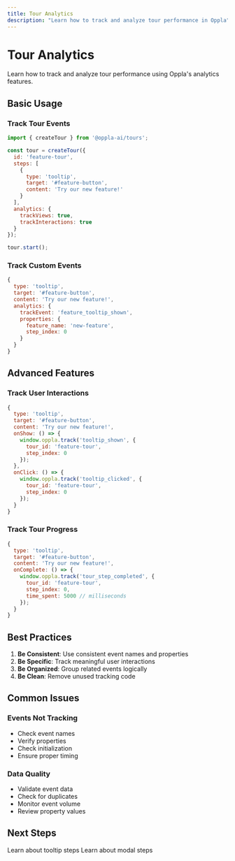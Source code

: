 ```yaml
---
title: Tour Analytics
description: "Learn how to track and analyze tour performance in Oppla"
---
```


# Tour Analytics

Learn how to track and analyze tour performance using Oppla's analytics features.

## Basic Usage

### Track Tour Events

```javascript
import { createTour } from '@oppla-ai/tours';

const tour = createTour({
  id: 'feature-tour',
  steps: [
    {
      type: 'tooltip',
      target: '#feature-button',
      content: 'Try our new feature!'
    }
  ],
  analytics: {
    trackViews: true,
    trackInteractions: true
  }
});

tour.start();
```

### Track Custom Events

```javascript
{
  type: 'tooltip',
  target: '#feature-button',
  content: 'Try our new feature!',
  analytics: {
    trackEvent: 'feature_tooltip_shown',
    properties: {
      feature_name: 'new-feature',
      step_index: 0
    }
  }
}
```

## Advanced Features

### Track User Interactions

```javascript
{
  type: 'tooltip',
  target: '#feature-button',
  content: 'Try our new feature!',
  onShow: () => {
    window.oppla.track('tooltip_shown', {
      tour_id: 'feature-tour',
      step_index: 0
    });
  },
  onClick: () => {
    window.oppla.track('tooltip_clicked', {
      tour_id: 'feature-tour',
      step_index: 0
    });
  }
}
```

### Track Tour Progress

```javascript
{
  type: 'tooltip',
  target: '#feature-button',
  content: 'Try our new feature!',
  onComplete: () => {
    window.oppla.track('tour_step_completed', {
      tour_id: 'feature-tour',
      step_index: 0,
      time_spent: 5000 // milliseconds
    });
  }
}
```

## Best Practices

1. **Be Consistent**: Use consistent event names and properties
2. **Be Specific**: Track meaningful user interactions
3. **Be Organized**: Group related events logically
4. **Be Clean**: Remove unused tracking code

## Common Issues

### Events Not Tracking

- Check event names
- Verify properties
- Check initialization
- Ensure proper timing

### Data Quality

- Validate event data
- Check for duplicates
- Monitor event volume
- Review property values

## Next Steps

<CardGroup cols={2}>
  <Card
    title="Tooltips"
    icon="comment"
    href="/journey/tooltip"
  >
    Learn about tooltip steps
  </Card>
  <Card
    title="Modals"
    icon="window-maximize"
    href="/journey/modal"
  >
    Learn about modal steps
  </Card>
</CardGroup> 